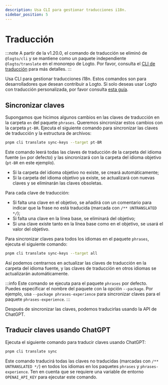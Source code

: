 ```yaml
---
description: Usa CLI para gestionar traducciones i18n.
sidebar_position: 5
---
```


# Traducción

:::note
A partir de la v1.20.0, el comando de traducción se eliminó de `@logto/cli` y se mantiene como un paquete independiente `@logto/translate` en el monorepo de Logto. Por favor, consulta el [CLI de traducción](/logto-oss/translate-cli/) para más detalles.
:::

Usa CLI para gestionar traducciones i18n. Estos comandos son para desarrolladores que desean contribuir a Logto. Si solo deseas usar Logto con traducción personalizada, por favor consulta [esta guía](/customization/localized-languages/).

## Sincronizar claves

Supongamos que hicimos algunos cambios en las claves de traducción en la carpeta `en` del paquete `phrases`. Queremos sincronizar estos cambios con la carpeta `pt-BR`. Ejecuta el siguiente comando para sincronizar las claves de traducción y la estructura de archivos:

```bash
pnpm cli translate sync-keys --target pt-BR
```

Este comando leerá todas las claves de traducción de la carpeta del idioma fuente (`en` por defecto) y las sincronizará con la carpeta del idioma objetivo (`pt-BR` en este ejemplo).

- Si la carpeta del idioma objetivo no existe, se creará automáticamente;
- Si la carpeta del idioma objetivo ya existe, se actualizará con nuevas claves y se eliminarán las claves obsoletas.

Para cada clave de traducción:

- Si falta una clave en el objetivo, se añadirá con un comentario para indicar que la frase no está traducida (marcada con `/** UNTRANSLATED */`);
- Si falta una clave en la línea base, se eliminará del objetivo;
- Si una clave existe tanto en la línea base como en el objetivo, se usará el valor del objetivo.

Para sincronizar claves para todos los idiomas en el paquete `phrases`, ejecuta el siguiente comando:

```bash
pnpm cli translate sync-keys --target all
```

Así podemos centrarnos en actualizar las claves de traducción en la carpeta del idioma fuente, y las claves de traducción en otros idiomas se actualizarán automáticamente.

:::info
Este comando se ejecuta para el paquete `phrases` por defecto. Puedes especificar el nombre del paquete con la opción `--package`. Por ejemplo, usa `--package phrases-experience` para sincronizar claves para el paquete `phrases-experience`.
:::

Después de sincronizar las claves, podemos traducirlas usando la API de ChatGPT.

## Traducir claves usando ChatGPT

Ejecuta el siguiente comando para traducir claves usando ChatGPT:

```bash
pnpm cli translate sync
```

Este comando traducirá todas las claves no traducidas (marcadas con `/** UNTRANSLATED */`) en todos los idiomas en los paquetes `phrases` y `phrases-experience`. Ten en cuenta que se requiere una variable de entorno `OPENAI_API_KEY` para ejecutar este comando.
